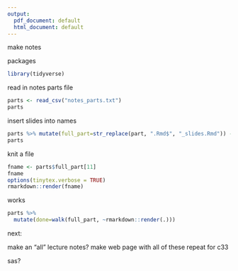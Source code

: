 ```yaml
---
output:
  pdf_document: default
  html_document: default
---
```


make notes

packages

```r
library(tidyverse)
```

read in notes parts file

```r
parts <- read_csv("notes_parts.txt")
parts
```

insert slides into names

```r
parts %>% mutate(full_part=str_replace(part, ".Rmd$", "_slides.Rmd")) -> parts
parts
```

knit a file

```r
fname <- parts$full_part[11]
fname
options(tinytex.verbose = TRUE)
rmarkdown::render(fname)
```

works

```r
parts %>% 
  mutate(done=walk(full_part, ~rmarkdown::render(.)))
```

next:

make an "all" lecture notes?
make web page with all of these
repeat for c33

sas?

